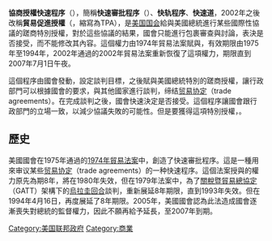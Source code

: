 {{unreferenced|time=2016-01-12T11:22:02+00:00}}
'''協商授權快速程序'''（{{lang-en|fast track negotiating authority}}），簡稱'''快速審批程序'''（{{lang-en|Fast-track}}）、'''快轨程序'''、'''快速道'''，2002年之後改稱'''貿易促進授權'''（{{lang-en|Trade promotion authority}}，縮寫為TPA），是[[美国国会|美国国会]]給與美國總統進行某些國際性協議的蹉商特別授權，對於這些協議的結果，國會只能進行包裹審查與討論，表決是否接受，而不能修改其內容。這個權力由1974年貿易法案賦與，有效期限由1975年至1994年，2002年通過的2002年貿易法案重新恢復了這項權力，期限直到2007年7月1日午夜。

這個程序由國會發動，設定談判目標，之後賦與美國總統特別的蹉商授權，讓行政部門可以根據國會的要求，與其他國家進行談判，缔结[[贸易协定|贸易协定]]（trade agreements）。在完成談判之後，國會快速決定是否接受。這個程序讓國會跟行政部門的立場一致，以減少協議失敗的可能性。但是要獲得這項特別授權，{{Fact|需要先在國會中進行繁複的討論，並不是每次都會成功|time=2014-03-27T03:59:00+00:00}}。

==歷史==
美國國會在1975年通過的[[1974年貿易法案|1974年貿易法案]]中，創造了快速審批程序。這是一種用來审议某些[[贸易协定|贸易协定]]（trade agreements）的一种快速程序。這個法案授與的權力原先為期8年，將在1980年失效，但在1979年法案中，為了[[關稅暨貿易總協定|關稅暨貿易總協定]]（GATT）架構下的[[烏拉圭回合|烏拉圭回合]]談判，重新展延8年期限，直到1993年失效。但在1994年4月16日，再度展延了8年期限。2005年，美國國會認為此法造成國會逐漸喪失對總統的監督權力，因此不願再給予延長，至2007年到期。

{{Commerce-stub}}
[[Category:美国联邦政府|Category:美国联邦政府]]
[[Category:商業|Category:商業]]
